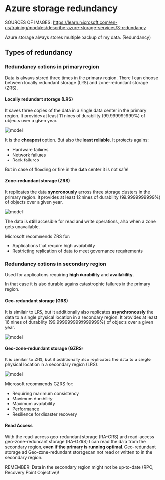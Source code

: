 # Azure storage redundancy

SOURCES OF IMAGES: https://learn.microsoft.com/en-us/training/modules/describe-azure-storage-services/3-redundancy

Azure storage always stores multiple backup of my data.
(Redundancy)

## Types of redundancy

### Redundancy options in primary region

Data is always stored three times in the primary region.
There I can choose between locally redundant storage (LRS) and zone-redundant storage (ZRS).

#### Locally redundant storage (LRS)

It saves three copies of the data in a single data center in the primary region.
It provides at least 11 nines of durability (99.999999999%) of objects over a given year.

![model](https://learn.microsoft.com/en-us/training/wwl-azure/describe-azure-storage-services/media/locally-redundant-storage-37247957.png)

It is the <strong>cheapest</strong> option. But also the <strong>least reliable</strong>.
It protects agains:

- Hardware failures
- Network failures
- Rack failures

But in case of flooding or fire in the data center it is not safe!

#### Zone-redundant storage (ZRS)

It replicates the data <strong>syncronously</strong> across three storage clusters in the primary region.
It provides at least 12 nines of durability (99.9999999999%) of objects over a given year.

![model](https://learn.microsoft.com/en-us/training/wwl-azure/describe-azure-storage-services/media/zone-redundant-storage-6dd46d22.png)

The data is <strong>still</strong> accesible for read and write operations, also when a zone gets unavailable.

Microsoft recommends ZRS for:

- Applications that require high availability
- Restricting replication of data to meet governance requirements

### Redundancy options in secondary region

Used for applications requiring <strong>high durability</strong> and <strong>availability</strong>.

In that case it is also durable agains catastrophic failures in the primary region.

#### Geo-redundant storage (GRS)

It is similair to LRS, but it additionally also replicates <strong>asynchronously</strong> the data to a single physical location in a secondary region.
It provides at least 16 nines of durability (99.9999999999999999%) of objects over a given year.

![model](https://learn.microsoft.com/en-us/training/wwl-azure/describe-azure-storage-services/media/geo-redundant-storage-3432d558.png)

#### Geo-zone-redundant storage (GZRS)

It is similair to ZRS, but it additionally also replicates the data to a single physical location in a secondary region (LRS).

![model](https://learn.microsoft.com/en-us/training/wwl-azure/describe-azure-storage-services/media/geo-zone-redundant-storage-138ab5af.png)

Microsoft recommends GZRS for:

- Requiring maximum consistency
- Maximum durability
- Maximum availability
- Performance
- Resilience for disaster recovery

#### Read Access

With the read-access geo-redundant storage (RA-GRS) and read-access geo-zone-redundant storage (RA-GZRS) I can read the data from the secondary region, <strong>even if the primary is running optimal</strong>.
Geo-redundant storage ad Geo-zone-redundant storagecan not read or written to in the secondary region.

REMEMBER: Data in the secondary region might not be up-to-date (RPO, Recovery Point Objective)!
